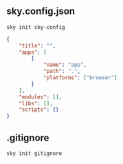 
<Nav selected="docs/overview/1.sky-init" />

# sky.config.json
`sky init sky-config`

```json
{
    "title": "",
    "apps": [
        {
            "name": "app",
            "path": ".",
            "platforms": ["browser"]
        }
    ],
    "modules": [],
    "libs": [],
    "scripts": {}
}
```

# .gitignore
`sky init gitignore`

